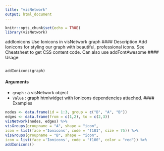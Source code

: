 ```yaml
---
title: "visNetwork"
output: html_document
---
```

```r
knitr::opts_chunk$set(echo = TRUE)
library(visNetwork)
```

addIonicons Use Ionicons in visNetwork graph
#### Description
Add Ionicons for styling our graph with beautiful, professional icons. See Cheatsheet to get CSS
content code. Can also use addFontAwesome
#### Usage
<pre><code>
addIonicons(graph)
</code></pre>
#### Arguments
* ``graph`` : a visNetwork object
* ``Value`` : graph htmlwidget with Ionicons dependencies attached.
#### Examples
```r
nodes <- data.frame(id = 1:3, group = c("B", "A", "B"))
edges <- data.frame(from = c(1,2), to = c(2,3))
visNetwork(nodes, edges) %>%
visGroups(groupname = "A", shape = "icon",
icon = list(face ='Ionicons', code = "f101", size = 75)) %>%
visGroups(groupname = "B", shape = "icon",
icon = list(face ='Ionicons', code = "f100", color = "red")) %>%
addIonicons()
```
